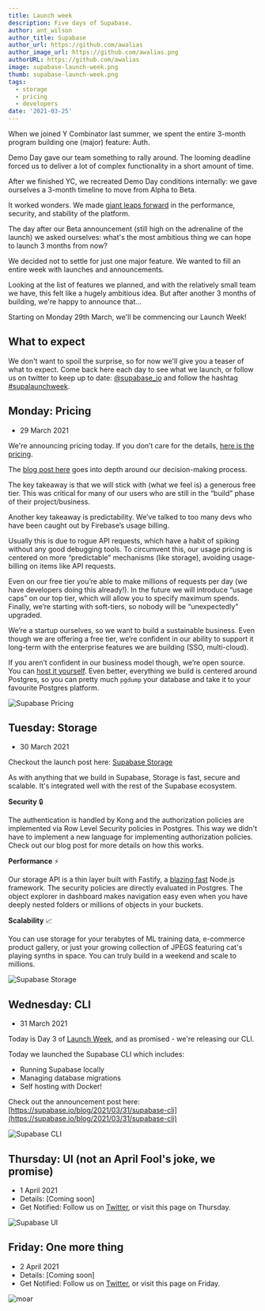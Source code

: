 ```yaml
---
title: Launch week
description: Five days of Supabase.
author: ant_wilson
author_title: Supabase
author_url: https://github.com/awalias
author_image_url: https://github.com/awalias.png
authorURL: https://github.com/awalias
image: supabase-launch-week.png
thumb: supabase-launch-week.png
tags:
  - storage
  - pricing
  - developers
date: '2021-03-25'
---
```


When we joined Y Combinator last summer, we spent the entire 3-month program building one (major) feature: Auth. 

Demo Day gave our team something to rally around. The looming deadline forced us to deliver a lot of complex functionality in a short amount of time.

After we finished YC, we recreated Demo Day conditions internally: we gave ourselves a 3-month timeline to move from Alpha to Beta. 

It worked wonders. We made [giant leaps forward](https://supabase.io/beta) in the performance, security, and 
stability of the platform.

The day after our Beta announcement (still high on the adrenaline of the launch) we asked ourselves: 
what's the most ambitious thing we can hope to launch 3 months from now?

We decided not to settle for just one major feature. We wanted to fill an entire week with launches and announcements. 

Looking at the list of features we planned, and with the relatively small team we have, this felt like a hugely ambitious idea. 
But after another 3 months of building, we're happy to announce that...

Starting on Monday 29th March, we'll be commencing our Launch Week!


## What to expect

We don't want to spoil the surprise, so for now we'll give you a teaser of what to expect. Come back here each day to see what we launch, 
or follow us on twitter to keep up to date: [@supabase_io](https://twitter.com/supabase_io) and follow the hashtag [#supalaunchweek](https://twitter.com/hashtag/supalaunchweek).

## Monday: Pricing

- 29 March 2021

We're announcing pricing today. If you don’t care for the details, [here is the pricing](https://supabase.io/pricing).

The [blog post here](https://supabase.io/blog/2021/03/29/pricing) goes into depth around our decision-making process.

The key takeaway is that we will stick with (what we feel is) a generous free tier. This was critical for many of our users who are still in the “build” phase of their project/business.

Another key takeaway is predictability. We’ve talked to too many devs who have been caught out by Firebase’s usage billing.

Usually this is due to rogue API requests, which have a habit of spiking without any good debugging tools. To circumvent this, our usage pricing is centered on more “predictable” mechanisms (like storage), avoiding usage-billing on items like API requests.

Even on our free tier you’re able to make millions of requests per day (we have developers doing this already!). In the future we will introduce “usage caps” on our top tier, which will allow you to specify maximum spends. Finally, we’re starting with soft-tiers, so nobody will be “unexpectedly” upgraded.

We’re a startup ourselves, so we want to build a sustainable business. Even though we are offering a free tier, we’re confident in our ability to support it long-term with the enterprise features we are building (SSO, multi-cloud).

If you aren’t confident in our business model though, we’re open source. You can [host it yourself](https://github.com/supabase/supabase/tree/master/docker). Even better, everything we build is centered around Postgres, so you can pretty much `pgdump` your database and take it to your favourite Postgres platform.

![Supabase Pricing](/new/images/blog/launch-week/bernie-1.png)

## Tuesday: Storage

- 30 March 2021

Checkout the launch post here: [Supabase Storage](https://supabase.io/blog/2021/03/30/supabase-storage)

As with anything that we build in Supabase, Storage is fast, secure and scalable. It's integrated well with the rest of the Supabase ecosystem. 

**Security** 🔒

The authentication is handled by Kong and the authorization policies are implemented via Row Level Security policies in Postgres. This way we didn't have to implement a new language for implementing authorization policies. Check out our blog post for more details on how this works. 

**Performance** ⚡️

Our storage API is a thin layer built with Fastify, a [blazing fast](https://www.fastify.io/benchmarks/) Node.js framework. The security policies are directly evaluated in Postgres. The object explorer in dashboard makes navigation easy even when you have deeply nested folders or millions of objects in your buckets. 

**Scalability** 📈

You can use storage for your terabytes of ML training data, e-commerce product gallery, or just your growing collection of JPEGS featuring cat's playing synths in space. You can truly build in a weekend and scale to millions.

![Supabase Storage](/new/images/blog/launch-week/bernie-2.png)

## Wednesday: CLI

- 31 March 2021

Today is Day 3 of [Launch Week](https://supabase.io/blog/2021/03/25/launch-week), and as promised - we're releasing our CLI.

Today we launched the Supabase CLI which includes:

- Running Supabase locally
- Managing database migrations
- Self hosting with Docker!

Check out the announcement post here: [https://supabase.io/blog/2021/03/31/supabase-cli](https://supabase.io/blog/2021/03/31/supabase-cli)

![Supabase CLI](/new/images/blog/launch-week/bernie-3.png)

## Thursday: UI (not an April Fool's joke, we promise)

- 1 April 2021
- Details: [Coming soon]
- Get Notified: Follow us on [Twitter](https://twitter.com/supabase_io), or visit this page on Thursday.

![Supabase UI](/new/images/blog/launch-week/bernie-4.png)

## Friday: One more thing 

- 2 April 2021
- Details: [Coming soon]
- Get Notified: Follow us on [Twitter](https://twitter.com/supabase_io), or visit this page on Friday.

![moar](/new/images/blog/launch-week/bernie-5.png)
